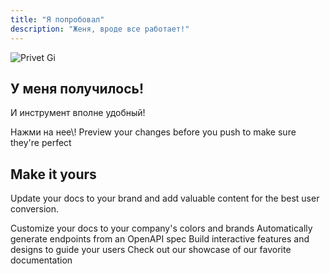 ```yaml
---
title: "Я попробовал"
description: "Женя, вроде все работает!"
---
```


![Privet Gi](/privet.gif)

## У меня получилось\!

И инструмент вполне удобный\!

<CardGroup cols={2}>
  <Card title="Тут ссылка какая-то" icon="pen-to-square" href="https://studioxyagency.mintlify.app/docks/file1">
    Нажми на нее\!
  </Card>
  <Card title="🐱 Толстые коты и 🐍 тонкие удавы" icon="image" href="docks/super-vazhnoe.mdx" cta="Кто здесь главный?">
    Preview your changes before you push to make sure they're perfect
  </Card>
</CardGroup>

## Make it yours

Update your docs to your brand and add valuable content for the best user conversion.

<CardGroup cols={2}>
  <Card title="Customize Style" icon="palette" href="https://mintlify.com/docs/settings/global">
    Customize your docs to your company's colors and brands
  </Card>
  <Card title="Reference APIs" icon="code" href="https://mintlify.com/docs/api-playground/openapi">
    Automatically generate endpoints from an OpenAPI spec
  </Card>
  <Card title="Add Components" icon="screwdriver-wrench" href="https://mintlify.com/docs/content/components/accordions">
    Build interactive features and designs to guide your users
  </Card>
  <Card title="Get Inspiration" icon="stars" href="https://mintlify.com/customers">
    Check out our showcase of our favorite documentation
  </Card>
</CardGroup>